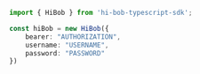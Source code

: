 ```typescript index.ts
import { HiBob } from 'hi-bob-typescript-sdk';

const hiBob = new HiBob({
    bearer: "AUTHORIZATION",
    username: "USERNAME",
    password: "PASSWORD"
})
```
